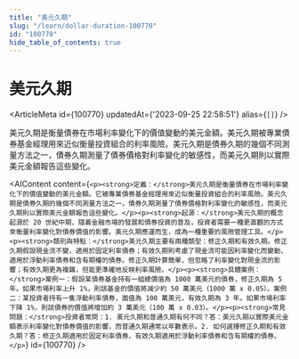 ```yaml
---
title: "美元久期"
slug: "/learn/dollar-duration-100770"
id: "100770"
hide_table_of_contents: true
---
```



# 美元久期

<ArticleMeta id={100770} updatedAt={'2023-09-25 22:58:51'} alias={`[]`} />
<div className='border-solid border-b border-t-0 my-4 border-[var(--ifm-color-gray-300)]' />

美元久期是衡量債券在市場利率變化下的價值變動的美元金額。美元久期被專業債券基金經理用來近似衡量投資組合的利率風險。美元久期是債券久期的幾個不同測量方法之一，債券久期測量了債券價格對利率變化的敏感性，而美元久期則以實際美元金額報告這些變化。

<AIContent content={`<p><strong>定義：</strong>美元久期是衡量債券在市場利率變化下的價值變動的美元金額。它被專業債券基金經理用來近似衡量投資組合的利率風險。美元久期是債券久期的幾個不同測量方法之一，債券久期測量了債券價格對利率變化的敏感性，而美元久期則以實際美元金額報告這些變化。</p><p><strong>起源：</strong>美元久期的概念起源於 20 世紀中期，隨着金融市場的發展和債券投資的普及，投資者需要一種更直觀的方式來衡量利率變化對債券價值的影響。美元久期應運而生，成為一種重要的風險管理工具。</p><p><strong>類別與特點：</strong>美元久期主要有兩種類型：修正久期和有效久期。修正久期假設現金流不變，適用於固定利率債券；有效久期則考慮了現金流可能因利率變化而變動，適用於浮動利率債券和含有期權的債券。修正久期計算簡單，但忽略了利率變化對現金流的影響；有效久期更為複雜，但能更準確地反映利率風險。</p><p><strong>具體案例：</strong>案例一：假設某債券基金持有一組總價值為 1000 萬美元的債券，修正久期為 5 年。如果市場利率上升 1%，則該基金的價值將減少約 50 萬美元（1000 萬 x 0.05）。案例二：某投資者持有一隻浮動利率債券，面值為 100 萬美元，有效久期為 3 年。如果市場利率下降 1%，則該債券的價值將增加約 3 萬美元（100 萬 x 0.03）。</p><p><strong>常見問題：</strong>投資者常問：1. 美元久期和普通久期有何不同？答：美元久期以實際美元金額表示利率變化對債券價值的影響，而普通久期通常以年數表示。2. 如何選擇修正久期和有效久期？答：修正久期適用於固定利率債券，有效久期適用於浮動利率債券和含有期權的債券。</p>`} id={100770} />
